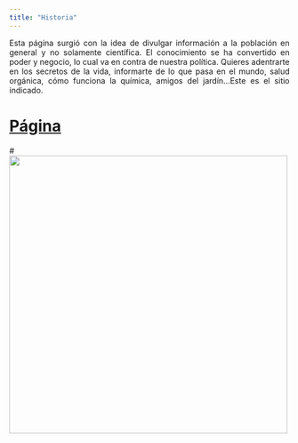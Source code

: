 ---
title: "Historia"
---

 <p align="justify">
Esta página surgió con la idea de divulgar información a la población en general y no solamente científica. El conocimiento se ha convertido en poder y negocio, lo cual va en contra de nuestra política. Quieres adentrarte en los secretos de la vida, informarte de lo que pasa en el mundo, salud orgánica, cómo funciona la química, amigos del jardín...Este es el sitio indicado.
 </p>

# [Página](https://biosofia.com)

#![](imagenes/IMG_2034.jpg){width=500px}